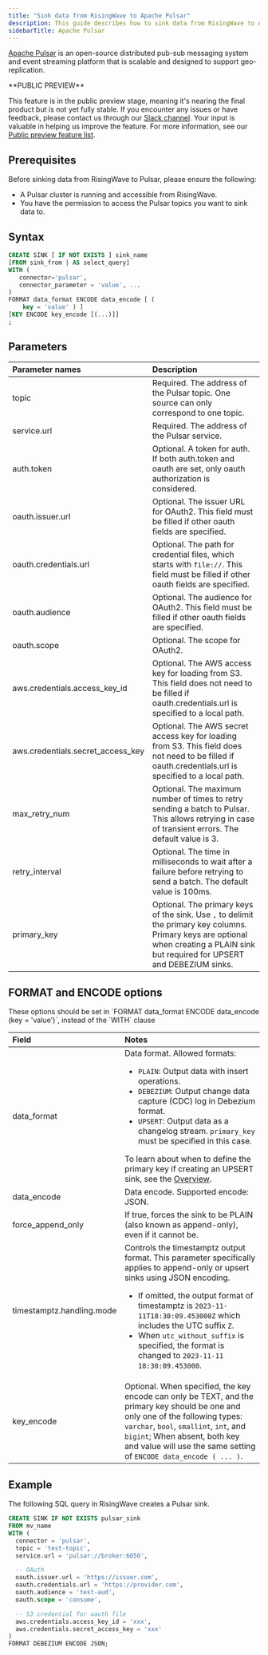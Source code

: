 ```yaml
---
title: "Sink data from RisingWave to Apache Pulsar"
description: This guide describes how to sink data from RisingWave to Apache Pulsar.
sidebarTitle: Apache Pulsar
---
```


[Apache Pulsar](https://pulsar.apache.org) is an open-source distributed pub-sub messaging system and event streaming platform that is scalable and designed to support geo-replication.

<Note>
**PUBLIC PREVIEW**

This feature is in the public preview stage, meaning it's nearing the final product but is not yet fully stable. If you encounter any issues or have feedback, please contact us through our [Slack channel](https://www.risingwave.com/slack). Your input is valuable in helping us improve the feature. For more information, see our [Public preview feature list](/product-lifecycle/#features-in-the-public-preview-stage).
</Note>

## Prerequisites

Before sinking data from RisingWave to Pulsar, please ensure the following:

* A Pulsar cluster is running and accessible from RisingWave.
* You have the permission to access the Pulsar topics you want to sink data to.

## Syntax[](#syntax "Direct link to Syntax")

```sql
CREATE SINK [ IF NOT EXISTS ] sink_name
[FROM sink_from | AS select_query]
WITH (
   connector='pulsar',
   connector_parameter = 'value', ...
)
FORMAT data_format ENCODE data_encode [ (
    key = 'value' ) ]
[KEY ENCODE key_encode [(...)]]
;
```

## Parameters

| Parameter names                     | Description                                                                                                                                                                          |
| :---------------------------------- | :----------------------------------------------------------------------------------------------------------------------------------------------------------------------------------- |
| topic                               | Required. The address of the Pulsar topic. One source can only correspond to one topic.                                                                                              |
| service.url                         | Required. The address of the Pulsar service.                                                                                                                                         |
| auth.token                          | Optional. A token for auth. If both auth.token and oauth are set, only oauth authorization is considered.                                                                            |
| oauth.issuer.url                    | Optional. The issuer URL for OAuth2\. This field must be filled if other oauth fields are specified.                                                                                 |
| oauth.credentials.url               | Optional. The path for credential files, which starts with `file://`. This field must be filled if other oauth fields are specified.                                                   |
| oauth.audience                      | Optional. The audience for OAuth2\. This field must be filled if other oauth fields are specified.                                                                                   |
| oauth.scope                         | Optional. The scope for OAuth2.                                                                                                                                                      |
| aws.credentials.access\_key\_id     | Optional. The AWS access key for loading from S3\. This field does not need to be filled if oauth.credentials.url is specified to a local path.                                      |
| aws.credentials.secret\_access\_key | Optional. The AWS secret access key for loading from S3\. This field does not need to be filled if oauth.credentials.url is specified to a local path.                               |
| max\_retry\_num                     | Optional. The maximum number of times to retry sending a batch to Pulsar. This allows retrying in case of transient errors. The default value is 3.                                  |
| retry\_interval                     | Optional. The time in milliseconds to wait after a failure before retrying to send a batch. The default value is 100ms.                                                              |
| primary\_key                        | Optional. The primary keys of the sink. Use `,` to delimit the primary key columns. Primary keys are optional when creating a PLAIN sink but required for UPSERT and DEBEZIUM sinks. |

## FORMAT and ENCODE options

<Note>
These options should be set in `FORMAT data_format ENCODE data_encode (key = 'value')`, instead of the `WITH` clause
</Note>

| Field                     | Notes                                                                                                                                                                                                                                                                                                                                                            |
| :------------------------ | :--------------------------------------------------------------------------------------------------------------------------------------------------------------------------------------------------------------------------------------------------------------------------------------------------------------------------------------------------------------- |
| data\_format              | Data format. Allowed formats:<ul><li> `PLAIN`: Output data with insert operations.</li><li> `DEBEZIUM`: Output change data capture (CDC) log in Debezium format.</li><li> `UPSERT`: Output data as a changelog stream. `primary_key` must be specified in this case. </li></ul>To learn about when to define the primary key if creating an UPSERT sink, see the [Overview](/delivery/overview). |
| data\_encode              | Data encode. Supported encode: JSON.                                                                                                                                                                                                                                                                                                                             |
| force\_append\_only       | If true, forces the sink to be PLAIN (also known as append-only), even if it cannot be.                                                                                                                                                                                                                                                                          |
| timestamptz.handling.mode | Controls the timestamptz output format. This parameter specifically applies to append-only or upsert sinks using JSON encoding. <ul><li>If omitted, the output format of timestamptz is `2023-11-11T18:30:09.453000Z` which includes the UTC suffix `Z`.</li><li>When `utc_without_suffix` is specified, the format is changed to `2023-11-11 18:30:09.453000`.</li></ul>                 |
| key\_encode               | Optional. When specified, the key encode can only be TEXT, and the primary key should be one and only one of the following types: `varchar`, `bool`, `smallint`, `int`, and `bigint`; When absent, both key and value will use the same setting of `ENCODE data_encode ( ... )`.                                                                                            |

## Example

The following SQL query in RisingWave creates a Pulsar sink.

```sql
CREATE SINK IF NOT EXISTS pulsar_sink
FROM mv_name
WITH (
  connector = 'pulsar',
  topic = 'test-topic',
  service.url = 'pulsar://broker:6650',

  -- OAuth
  oauth.issuer.url = 'https://issuer.com',
  oauth.credentials.url = 'https://provider.com',
  oauth.audience = 'test-aud',
  oauth.scope = 'consume',

  -- S3 credential for oauth file
  aws.credentials.access_key_id = 'xxx',
  aws.credentials.secret_access_key = 'xxx'
)
FORMAT DEBEZIUM ENCODE JSON;
```
